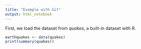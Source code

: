 ```yaml
---
title: "Example with Git"
output: html_notebook
---
```


First, we load the dataset from *quakes*, a built-in dataset with R.  

```r
earthquakes <- data(quakes)
print(summary(quakes))
```